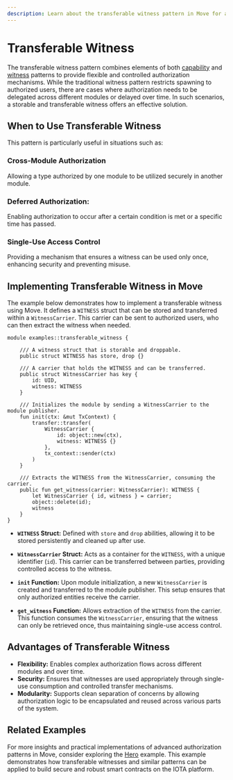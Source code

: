 ```yaml
---
description: Learn about the transferable witness pattern in Move for advanced authorization scenarios.
---
```

# Transferable Witness

The transferable witness pattern combines elements of both [capability](capabilities.mdx)
and [witness](witness.mdx) patterns to provide flexible and controlled authorization mechanisms.
While the traditional witness pattern restricts spawning to authorized users,
there are cases where authorization needs to be delegated across different modules or delayed over time.
In such scenarios, a storable and transferable witness offers an effective solution.

## When to Use Transferable Witness

This pattern is particularly useful in situations such as:

### Cross-Module Authorization

Allowing a type authorized by one module to be utilized securely in another module.

### Deferred Authorization:

Enabling authorization to occur after a certain condition is met or a specific time has passed.

### Single-Use Access Control

Providing a mechanism that ensures a witness can be used only once, enhancing security and preventing misuse.

## Implementing Transferable Witness in Move

The example below demonstrates how to implement a transferable witness using Move.
It defines a `WITNESS` struct that can be stored and transferred within a `WitnessCarrier`.
This carrier can be sent to authorized users, who can then extract the witness when needed.

```move
module examples::transferable_witness {

    /// A witness struct that is storable and droppable.
    public struct WITNESS has store, drop {}

    /// A carrier that holds the WITNESS and can be transferred.
    public struct WitnessCarrier has key {
        id: UID,
        witness: WITNESS
    }

    /// Initializes the module by sending a WitnessCarrier to the module publisher.
    fun init(ctx: &mut TxContext) {
        transfer::transfer(
            WitnessCarrier {
                id: object::new(ctx),
                witness: WITNESS {}
            },
            tx_context::sender(ctx)
        )
    }

    /// Extracts the WITNESS from the WitnessCarrier, consuming the carrier.
    public fun get_witness(carrier: WitnessCarrier): WITNESS {
        let WitnessCarrier { id, witness } = carrier;
        object::delete(id);
        witness
    }
}
```

- **`WITNESS` Struct:** Defined with `store` and `drop` abilities, allowing it to be stored persistently and cleaned up after use.

- **`WitnessCarrier` Struct:** Acts as a container for the `WITNESS`, with a unique identifier (`id`). This carrier can be transferred between parties, providing controlled access to the witness.

- **`init` Function:** Upon module initialization, a new `WitnessCarrier` is created and transferred to the module publisher. This setup ensures that only authorized entities receive the carrier.

- **`get_witness` Function:** Allows extraction of the `WITNESS` from the carrier. This function consumes the `WitnessCarrier`, ensuring that the witness can only be retrieved once, thus maintaining single-use access control.

## Advantages of Transferable Witness

- **Flexibility:** Enables complex authorization flows across different modules and over time.
- **Security:** Ensures that witnesses are used appropriately through single-use consumption and controlled transfer mechanisms.
- **Modularity:** Supports clean separation of concerns by allowing authorization logic to be encapsulated and reused across various parts of the system.

## Related Examples

For more insights and practical implementations of advanced authorization patterns in Move, consider exploring the [Hero](https://github.com/iotaledger/iota/blob/main/examples/move/hero/sources/example.move) example.
This example demonstrates how transferable witnesses and similar patterns can be applied to build secure and robust smart contracts on the IOTA platform.

